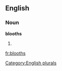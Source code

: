 
==English==

===Noun===
'''blooths'''

# {{plural of|[[blooth]]}}

[[Category:English plurals]]

[[fr:blooths]]